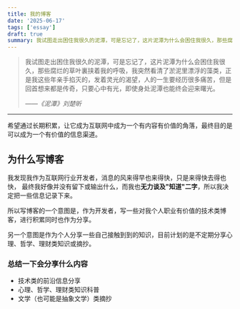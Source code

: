 ```yaml
---
title: 我的博客
date: '2025-06-17'
tags: ['essay']
draft: true
summary: 我试图走出困住我很久的泥潭，可是忘记了，这片泥潭为什么会困住我很久，那些腐烂的草叶裏挟着我的呼吸，我突然看清了淤泥里漂浮的藻类，正是我这些年亲手掐灭的，发着灵光的渴望，人的一生要经历很多痛苦，但是回首想来都是传奇，只要心中有光，即使身处泥潭也能终会迎来曙光。
---
```


> 我试图走出困住我很久的泥潭，可是忘记了，这片泥潭为什么会困住我很久，那些腐烂的草叶裏挟着我的呼吸，我突然看清了淤泥里漂浮的藻类，正是我这些年亲手掐灭的，发着灵光的渴望，人的一生要经历很多痛苦，但是回首想来都是传奇，只要心中有光，即使身处泥潭也能终会迎来曙光。
>
> <cite>——《泥潭》刘楚昕</cite>

---

<div
  style={{ backgroundColor: '#f3e5f5', padding: '8px 16px', borderRadius: '5px', margin: '10px 0' }}
>
  希望通过长期积累，让它成为互联网中成为一个有内容有价值的角落，最终目的是可以成为一个有价值的信息渠道。
</div>

## 为什么写博客

我发现我作为互联网行业开发者，消息的风来得早也来得快，只是来得快去得也快，
最终我好像并没有留下或输出什么，而我也**无力谈及"知道"二字**，所以我决定把一些信息记录下来。<br/>

所以写博客的一个意图是，作为开发者，写一些对我个人职业有价值的技术类博客，进行积累同时也作为分享。<br/>

另一个意图是作为个人分享一些自己接触到到的知识，目前计划的是不定期分享心理、哲学、理财类知识或摘抄。<br/>

### 总结一下会分享什么内容

- 技术类的前沿信息分享
- 心理、哲学、理财类知识科普
- 文学（也可能是抽象文学）类摘抄
